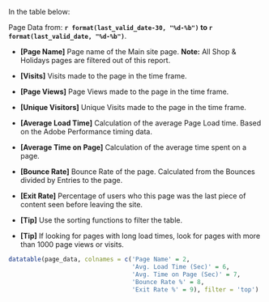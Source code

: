 
In the table below:   

Page Data from: **`r format(last_valid_date-30, "%d-%b")` to `r format(last_valid_date, "%d-%b")`**.  

* **[Page Name]** Page name of the Main site page. **Note:** All Shop & Holidays pages are filtered out of this report.
* **[Visits]** Visits made to the page in the time frame.    
* **[Page Views]** Page Views made to the page in the time frame.   
* **[Unique Visitors]** Unique Visits made to the page in the time frame. 
* **[Average Load Time]**  Calculation of the average Page Load time. Based on the Adobe Performance timing data.
* **[Average Time on Page]**  Calculation of the average time spent on a page.
* **[Bounce Rate]**  Bounce Rate of the page. Calculated from the Bounces divided by Entries to the page.
* **[Exit Rate]**  Percentage of users who this page was the last piece of content seen before leaving the site.

* **[Tip]** Use the sorting functions to filter the table. 
* **[Tip]** If looking for pages with long load times, look for pages with more than 1000 page views or visits.

```r

datatable(page_data, colnames = c('Page Name' = 2, 
                                  'Avg. Load Time (Sec)' = 6,
                                  'Avg. Time on Page (Sec)' = 7,
                                  'Bounce Rate %' = 8,
                                  'Exit Rate %' = 9), filter = 'top')
```
